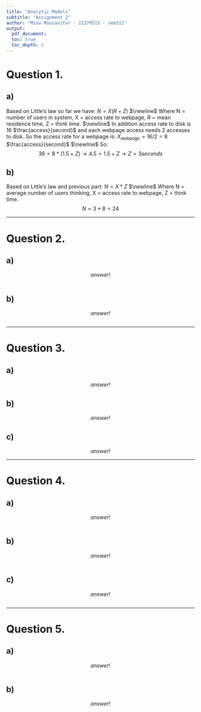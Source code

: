 ```yaml
---
title: "Analytic Models"
subtitle: "Assignment 2"
author: "Mina Mousavifar - 11279515 - sem311"
output:
  pdf_document:
  toc: true
  toc_depth: 2
---
```


<h1>
Question 1.
</h1>

<h2>
**a)**
</h2>
<p>
Based on Little's law so far we have:
$N = X(R + Z)$
$\newline$
Where N = number of users in system, X = access rate to webpage, R = mean residence time, Z = think time.
$\newline$
In addition access rate to disk is 16 $\frac{access}{second}$ and each webpage access needs 2 accesses to disk. So the access rate for a webpage is:
$X_{webpage}=16/2=8$ $\frac{access}{second}$
$\newline$
So:
$$36 = 8*(1.5+Z) \rightarrow 4.5 = 1.5 + Z \rightarrow Z = 3 seconds$$
</p>

<h2>
**b)**
</h2>
<p>
Based on Little's law and previous part: $N = X*Z$
$\newline$
Where N = average number of users thinking, X = access rate to webpage, Z = think time.
$$N = 3*8 = 24$$
</p>

***
<h1>
Question 2.
</h1>

<h2>
**a)**
</h2>

<p>
$$answer!$$
```r

```
</p>

<h2>
**b)**
</h2>

<p>
$$answer!$$
```r

```
</p>

***
<h1>
Question 3.
</h1>

<h2>
**a)**
</h2>

<p>
$$answer!$$
</p>

<h2>
**b)**
</h2>

<p>
$$answer!$$
</p>

<h2>
**c)**
</h2>

<p>
$$answer!$$
</p>

***
<h1>
Question 4.
</h1>

<h2>
**a)**
</h2>

<p>
$$answer!$$
</p>

```r

```

<h2>
**b)**
</h2>

<p>
$$answer!$$
</p>

```r

```

<h2>
**c)**
</h2>

<p>
$$answer!$$
</p>

```r

```

***
<h1>
Question 5.
</h1>

<h2>
**a)**
</h2>

<p>
$$answer!$$
</p>

```r

```

<h2>
**b)**
</h2>

<p>
$$answer!$$
</p>

```r

```